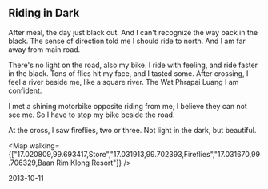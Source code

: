 
## Riding in Dark

After meal, the day just black out. And I can't recognize the way back in the black.
The sense of direction told me I should ride to north.
And I am far away from main road.

There's no light on the road, also my bike.
I ride with feeling, and ride faster in the black.
Tons of flies hit my face, and I tasted some.
After crossing, I feel a river beside me, like a square river.
The Wat Phrapai Luang I am confident.

I met a shining motorbike opposite riding from me, I believe they can not see me.
So I have to stop my bike beside the road.

At the cross, I saw fireflies, two or three. Not light in the dark, but beautiful.

<Map walking={["17.020809,99.693417,Store","17.031913,99.702393,Fireflies","17.031670,99.706329,Baan Rim Klong Resort"]} />

2013-10-11
